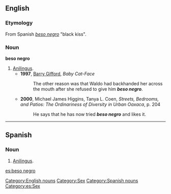 ==English==

===Etymology===
From Spanish ''[[beso negro#Spanish|beso negro]]'' "black kiss".
===Noun===
'''beso negro'''

# [[Anilingus]].
#*'''1997''', [[w:Barry Gifford|Barry Gifford]], ''Baby Cat-Face''
#*:The other reason was that Waldo had backhanded her across the mouth after she refused to give him '''''beso negro'''''.
#*'''2000''', Michael James Higgins, Tanya L. Coen, ''Streets, Bedrooms, and Patios: The Ordinariness of Diversity in Urban Oaxaca'', p. 204
#*:He says that he has now tried '''''beso negro''''' and likes it.
[[Category:English nouns]]
[[Category:Sex]]
----
==Spanish==
===Noun===
{{es-noun-m|pl=besos negros}}

# [[Anilingus]].

[[Category:Spanish nouns]]
[[Category:es:Sex]]

[[es:beso negro]]
